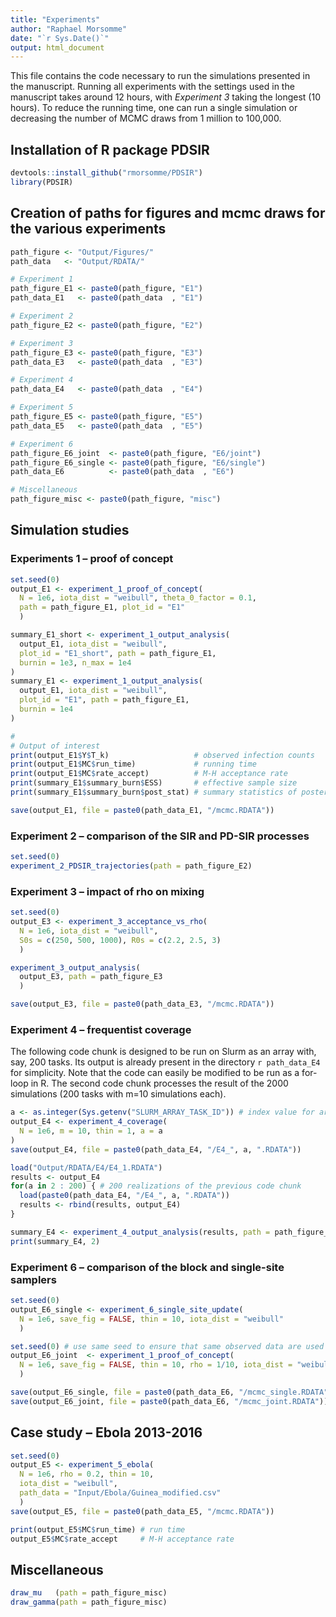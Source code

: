 ```yaml
---
title: "Experiments"
author: "Raphael Morsomme"
date: "`r Sys.Date()`"
output: html_document
---
```


This file contains the code necessary to run the simulations presented in the manuscript. Running all experiments with the settings used in the manuscript takes around 12 hours, with *Experiment 3* taking the longest (10 hours). To reduce the running time, one can run a single simulation or decreasing the number of MCMC draws from 1 million to 100,000.

## Installation of R package PDSIR

```r
devtools::install_github("rmorsomme/PDSIR")
library(PDSIR)
```

## Creation of paths for figures and mcmc draws for the various experiments

```r
path_figure <- "Output/Figures/"
path_data   <- "Output/RDATA/"

# Experiment 1
path_figure_E1 <- paste0(path_figure, "E1")
path_data_E1   <- paste0(path_data  , "E1")

# Experiment 2
path_figure_E2 <- paste0(path_figure, "E2")

# Experiment 3
path_figure_E3 <- paste0(path_figure, "E3")
path_data_E3   <- paste0(path_data  , "E3")

# Experiment 4
path_data_E4   <- paste0(path_data  , "E4")

# Experiment 5
path_figure_E5 <- paste0(path_figure, "E5")
path_data_E5   <- paste0(path_data  , "E5")

# Experiment 6
path_figure_E6_joint  <- paste0(path_figure, "E6/joint")
path_figure_E6_single <- paste0(path_figure, "E6/single")
path_data_E6          <- paste0(path_data  , "E6")

# Miscellaneous
path_figure_misc <- paste0(path_figure, "misc")
```



## Simulation studies

### Experiments 1 -- proof of concept

```r
set.seed(0)
output_E1 <- experiment_1_proof_of_concept(
  N = 1e6, iota_dist = "weibull", theta_0_factor = 0.1,
  path = path_figure_E1, plot_id = "E1"
  )

summary_E1_short <- experiment_1_output_analysis(
  output_E1, iota_dist = "weibull",
  plot_id = "E1_short", path = path_figure_E1,
  burnin = 1e3, n_max = 1e4
)
summary_E1 <- experiment_1_output_analysis(
  output_E1, iota_dist = "weibull",
  plot_id = "E1", path = path_figure_E1,
  burnin = 1e4
)

#
# Output of interest
print(output_E1$Y$T_k)                   # observed infection counts
print(output_E1$MC$run_time)             # running time
print(output_E1$MC$rate_accept)          # M-H acceptance rate
print(summary_E1$summary_burn$ESS)       # effective sample size
print(summary_E1$summary_burn$post_stat) # summary statistics of posterior draws

save(output_E1, file = paste0(path_data_E1, "/mcmc.RDATA"))
```


### Experiment 2 -- comparison of the SIR and PD-SIR processes

```r
set.seed(0)
experiment_2_PDSIR_trajectories(path = path_figure_E2)
```


### Experiment 3 -- impact of rho on mixing

```r
set.seed(0)
output_E3 <- experiment_3_acceptance_vs_rho(
  N = 1e6, iota_dist = "weibull",
  S0s = c(250, 500, 1000), R0s = c(2.2, 2.5, 3)
  )

experiment_3_output_analysis(
  output_E3, path = path_figure_E3
  )

save(output_E3, file = paste0(path_data_E3, "/mcmc.RDATA"))
```


### Experiment 4 -- frequentist coverage

The following code chunk is designed to be run on Slurm as an array with, say, 200 tasks. Its output is already present in the directory `r path_data_E4` for simplicity. Note that the code can easily be modified to be run as a for-loop in R. The second code chunk processes the result of the 2000 simulations (200 tasks with m=10 simulations each).

```r
a <- as.integer(Sys.getenv("SLURM_ARRAY_TASK_ID")) # index value for array on Slurm
output_E4 <- experiment_4_coverage(
  N = 1e6, m = 10, thin = 1, a = a
)
save(output_E4, file = paste0(path_data_E4, "/E4_", a, ".RDATA"))
```



```r
load("Output/RDATA/E4/E4_1.RDATA")
results <- output_E4
for(a in 2 : 200) { # 200 realizations of the previous code chunk
  load(paste0(path_data_E4, "/E4_", a, ".RDATA"))
  results <- rbind(results, output_E4)
}

summary_E4 <- experiment_4_output_analysis(results, path = path_figure_E4)
print(summary_E4, 2)
```


### Experiment 6 -- comparison of the block and single-site samplers

```r
set.seed(0)
output_E6_single <- experiment_6_single_site_update(
  N = 1e6, save_fig = FALSE, thin = 10, iota_dist = "weibull"
  )

set.seed(0) # use same seed to ensure that same observed data are used
output_E6_joint  <- experiment_1_proof_of_concept(
  N = 1e6, save_fig = FALSE, thin = 10, rho = 1/10, iota_dist = "weibull"
  )

save(output_E6_single, file = paste0(path_data_E6, "/mcmc_single.RDATA"))
save(output_E6_joint, file = paste0(path_data_E6, "/mcmc_joint.RDATA"))
```

## Case study -- Ebola 2013-2016

```r
set.seed(0)
output_E5 <- experiment_5_ebola(
  N = 1e6, rho = 0.2, thin = 10,
  iota_dist = "weibull",
  path_data = "Input/Ebola/Guinea_modified.csv"
  )
save(output_E5, file = paste0(path_data_E5, "/mcmc.RDATA"))

print(output_E5$MC$run_time) # run time
output_E5$MC$rate_accept     # M-H acceptance rate
```

## Miscellaneous

```r
draw_mu   (path = path_figure_misc)
draw_gamma(path = path_figure_misc)
```

